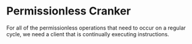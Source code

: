 # Permissionless Cranker

For all of the permissionless operations that need to occur on a regular cycle, we need a client that is continually executing instructions.